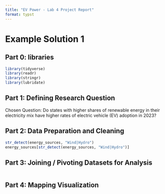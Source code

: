 ```yaml
---
title: "EV Power - Lab 4 Project Report"
format: typst
---
```


# Example Solution 1

## **Part 0: libraries**

```r
library(tidyverse)
library(readr)
library(stringr)
library(lubridate)
```

## **Part 1:** **Defining Research Question**

Chosen Question: Do states with higher shares of renewable energy in their electricity mix have higher rates of electric vehicle (EV) adoption in 2023?

## **Part 2: Data Preparation and Cleaning**

```r
str_detect(energy_sources, "Wind|Hydro")
energy_sources[str_detect(energy_sources, "Wind|Hydro")]
```

## **Part 3: Joining / Pivoting Datasets for Analysis**

```r

```

## **Part 4: Mapping Visualization**

```r

```